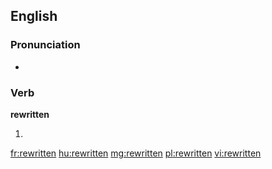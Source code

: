 ==English==

===Pronunciation===
* {{IPA|/ɻiˈwrɪtən/}}
*: {{rhymes|ɪtən}}

===Verb===
'''rewritten'''

# {{past participle of|rewrite}}

[[fr:rewritten]]
[[hu:rewritten]]
[[mg:rewritten]]
[[pl:rewritten]]
[[vi:rewritten]]